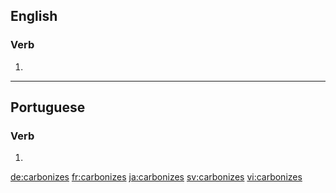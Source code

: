 ==English==

===Verb===
{{head|en|verb form}}

# {{en-third-person singular of|carbonize}}

----

==Portuguese==

===Verb===
{{pt-verb-form}}

# {{pt-verb-form-of|carbonizar}}

[[de:carbonizes]]
[[fr:carbonizes]]
[[ja:carbonizes]]
[[sv:carbonizes]]
[[vi:carbonizes]]